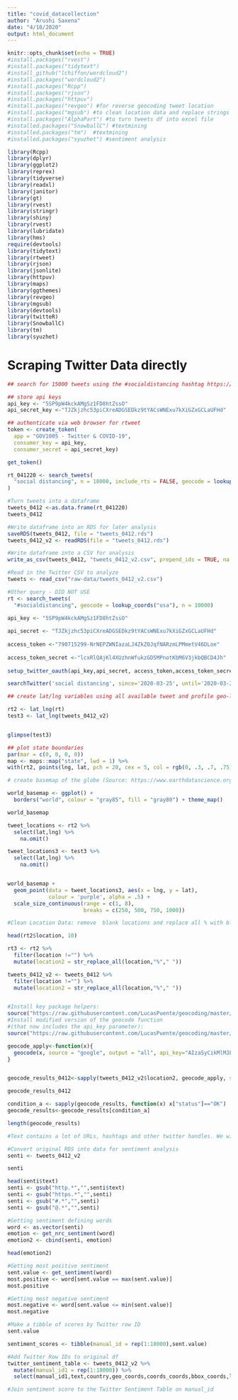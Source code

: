 ```yaml
---
title: "covid_datacollection"
author: "Arushi Saxena"
date: "4/10/2020"
output: html_document
---
```


```r
knitr::opts_chunk$set(echo = TRUE)
#install.packages("rvest")
#install.packages("tidytext")
#install_github("lchiffon/wordcloud2")
#install.packages("wordcloud2")
#install.packages("Rcpp")
#install.packages("rjson")
#install.packages("httpuv")
#install.packages("revgeo") #for reverse geocoding tweet location
#install.packages("mgsub") #to clean location data and replace strings
#install.packages("AlphaPart") #to turn tweets df into excel file
#installed.packages("SnowballC") #textmining
#installed.packages("tm")  #textmining
#installed.packages("syuzhet") #sentiment analysis

library(Rcpp)
library(dplyr)
library(ggplot2)
library(reprex)
library(tidyverse)
library(readxl)
library(janitor)
library(gt)
library(rvest)
library(stringr)
library(shiny)
library(rvest)
library(lubridate)
library(hms)
require(devtools)
library(tidytext)
library(rtweet)
library(rjson)
library(jsonlite)
library(httpuv)
library(maps)
library(ggthemes)
library(revgeo)
library(mgsub)
library(devtools)
library(twitteR)
library(SnowballC)
library(tm)
library(syuzhet)

```

# Scraping Twitter Data directly
```r
## search for 15000 tweets using the #socialdistancing hashtag https://rtweet.info/

## store api keys
api_key <- "5SP9pW4kckAMgSz1FD8htZssO"
api_secret_key <-"TJZkjzhc53piCXreADGSEDkz9tYACsWNExu7kXiGZxGCLaUFHd"

## authenticate via web browser for rtweet
token <- create_token(
  app = "GOV1005 - Twitter & COVID-19",
  consumer_key = api_key,
  consumer_secret = api_secret_key)

get_token()

rt_041220 <- search_tweets(
  "social distancing", n = 18000, include_rts = FALSE, geocode = lookup_coords("usa"), retryonratelimit = TRUE
)

#Turn tweets into a dataframe
tweets_0412 <-as.data.frame(rt_041220)
tweets_0412

#Write dataframe into an RDS for later analysis
saveRDS(tweets_0412, file = "tweets_0412.rds")
tweets_0412_v2 <- readRDS(file = "tweets_0412.rds")

#Write dataframe into a CSV for analysis
write_as_csv(tweets_0412, "tweets_0412_v2.csv", prepend_ids = TRUE, na = "", fileEncoding = "UTF-8")

#Read in the Twitter CSV to analyze
tweets <- read_csv("raw-data/tweets_0412_v2.csv")

#Other query - DID NOT USE
rt <- search_tweets(
  "#socialdistancing", geocode = lookup_coords("usa"), n = 10000)
```

```r
api_key <- "5SP9pW4kckAMgSz1FD8htZssO"
 
api_secret <- "TJZkjzhc53piCXreADGSEDkz9tYACsWNExu7kXiGZxGCLaUFHd"
 
access_token <-"790715299-NrNEPZWNIazaLJ4ZkZOJqfNARzmLPMmetV46DLoe"
 
access_token_secret <-"lcxRlQAjKl4XUzhnWfukzGD5MPnotKbM6V3jkbQBCD4Jh"
 
setup_twitter_oauth(api_key,api_secret, access_token,access_token_secret)

searchTwitter('social distancing', since='2020-03-25', until='2020-03-28', n=25000)
```


```r
## create lat/lng variables using all available tweet and profile geo-location data. Cannot use excel file for this must use twitter dataframe or RDS due because they retain character types

rt2 <- lat_lng(rt)
test3 <- lat_lng(tweets_0412_v2)


glimpse(test3)

## plot state boundaries
par(mar = c(0, 0, 0, 0))
map <- maps::map("state", lwd = 1) %>%
with(rt2, points(lng, lat, pch = 20, cex = 5, col = rgb(0, .3, .7, .75)))

# create basemap of the globe (Source: https://www.earthdatascience.org/courses/earth-analytics/get-data-using-apis/map-tweet-locations-over-time-r/)

world_basemap <- ggplot() +
  borders("world", colour = "gray85", fill = "gray80") + theme_map()

world_basemap

tweet_locations <- rt2 %>%
  select(lat,lng) %>%
    na.omit()

tweet_locations3 <- test3 %>%
  select(lat,lng) %>%
    na.omit()


world_basemap +
  geom_point(data = tweet_locations3, aes(x = lng, y = lat),
             colour = 'purple', alpha = .5) +
  scale_size_continuous(range = c(1, 8),
                        breaks = c(250, 500, 750, 1000)) 

```

```r

#Clean Location Data: remove  blank locations and replace all % with blank so that geocode() will work https://www.r-bloggers.com/mapping-twitter-followers-in-r/

head(rt2$location, 10)

rt3 <- rt2 %>%
  filter(location !="") %>%
  mutate(location2 = str_replace_all(location,"%"," "))

tweets_0412_v2 <- tweets_0412 %>%
  filter(location !="") %>%
  mutate(location2 = str_replace_all(location,"%"," "))


#Install key package helpers:
source("https://raw.githubusercontent.com/LucasPuente/geocoding/master/geocode_helpers.R")
#Install modified version of the geocode function
#(that now includes the api_key parameter):
source("https://raw.githubusercontent.com/LucasPuente/geocoding/master/modified_geocode.R")

geocode_apply<-function(x){
  geocode(x, source = "google", output = "all", api_key="AIzaSyCikMlMJLBSRbEr2-zH1lRkyqmrNJ_FjuE")
}


geocode_results_0412<-sapply(tweets_0412_v2$location2, geocode_apply, simplify = F)

geocode_results_0412

condition_a <- sapply(geocode_results, function(x) x["status"]=="OK")
geocode_results<-geocode_results[condition_a]

length(geocode_results)
```

```r
#Text contains a lot of URLs, hashtags and other twitter handles. We will remove all these using the gsub function.

#Convert original RDS into data for sentiment analysis
senti <- tweets_0412_v2

senti

head(senti$text)
senti <- gsub("http.*","",senti$text)
senti <- gsub("https.*","",senti)
senti <- gsub("#.*","",senti)
senti <- gsub("@.*","",senti)

#Getting sentiment defining words
word <- as.vector(senti)
emotion <- get_nrc_sentiment(word)
emotion2 <- cbind(senti, emotion) 

head(emotion2)

#Getting most positive sentiment
sent.value <- get_sentiment(word)
most.positive <- word[sent.value == max(sent.value)]
most.positive

#Getting most negative sentiment
most.negative <- word[sent.value <= min(sent.value)] 
most.negative 

#Make a tibble of scores by Twitter row ID
sent.value

sentiment_scores <- tibble(manual_id = rep(1:18000),sent.value) 

#Add Twitter Row IDs to original df
twitter_sentiment_table <- tweets_0412_v2 %>%
  mutate(manual_id1 = rep(1:18000)) %>%
  select(manual_id1,text,country,geo_coords,coords_coords,bbox_coords,location)

#Join sentiment score to the Twitter Sentiment Table on manual_id
```

